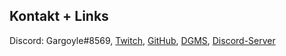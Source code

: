 ## Kontakt + Links

Discord: Gargoyle#8569, 
[Twitch](https://www.twitch.tv/gargoyleetv),
[GitHub](https://www.github.com/gargoyledev), 
[DGMS](https://www.dgms.wtf), 
[Discord-Server](https://www.dsc.gg/dgms)
